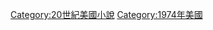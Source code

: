 {{Year by category
|m=1
|c=9
|d=7
|y=4
|cat=美國小說
|sortkey=小說
|parent=
|subcat=1974年小說
}}

[[Category:20世紀美國小說|Category:20世紀美國小說]]
[[Category:1974年美國|Category:1974年美國]]